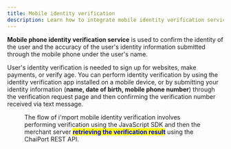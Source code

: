 ```yaml
---
title: Mobile identity verification
description: Learn how to integrate mobile identity verification service using i'mport.
---
```





**Mobile phone identity verification service** is used to confirm the identity of the user and the accuracy of the user's identity information submitted through the mobile phone under the user's name.

User's identity verification is needed to sign up for websites, make payments, or verify age. You can perform identity verification by using the identity verification app installed on a mobile device, or by submitting your identity information (**name, date of birth, mobile phone number**) through the verification request page and then confirming the verification number received via text message.

<Figure src="/gitbook-assets/en/image (224).png" caption="Sample mobile identity verification page" />

The flow of i'mport mobile identity verification involves performing verification using the JavaScript SDK and then the merchant server <mark style="color:blue;">**retrieving the verification result**</mark> using the ChaiPort REST API.
